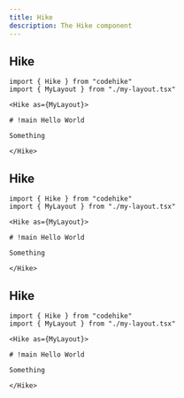 ```yaml
---
title: Hike
description: The Hike component
---
```


## Hike

```mdx
import { Hike } from "codehike"
import { MyLayout } from "./my-layout.tsx"

<Hike as={MyLayout}>

# !main Hello World

Something

</Hike>
```

## Hike

```mdx
import { Hike } from "codehike"
import { MyLayout } from "./my-layout.tsx"

<Hike as={MyLayout}>

# !main Hello World

Something

</Hike>
```

## Hike

```mdx
import { Hike } from "codehike"
import { MyLayout } from "./my-layout.tsx"

<Hike as={MyLayout}>

# !main Hello World

Something

</Hike>
```

